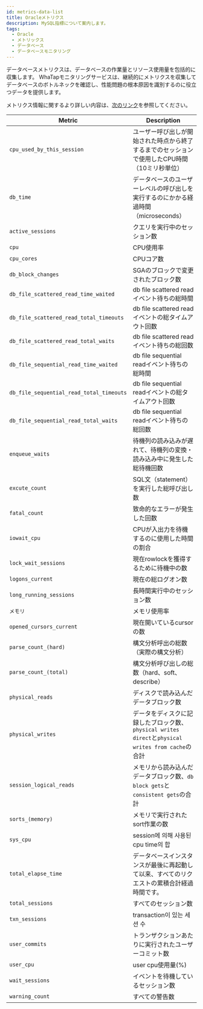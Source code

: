 ```yaml
---
id: metrics-data-list
title: Oracleメトリクス
description: MySQL指標について案内します。
tags:
  - Oracle
  - メトリックス
  - データベース
  - データベースモニタリング
---
```


データベースメトリクスは、データベースの作業量とリソース使用量を包括的に収集します。 WhaTapモニタリングサービスは、継続的にメトリクスを収集してデータベースのボトルネックを確認し、性能問題の根本原因を識別するのに役立つデータを提供します。

メトリクス情報に関するより詳しい内容は、[次のリンク](https://docs.oracle.com/)を参照してください。

<div class='metric'>

| Metric                                   | Description                                                                 |
| ---------------------------------------- | --------------------------------------------------------------------------- |
| `cpu_used_by_this_session`               | ユーザー呼び出しが開始された時点から終了するまでのセッションで使用したCPU時間（10ミリ秒単位）                           |
| `db_time`                                | データベースのユーザーレベルの呼び出しを実行するのにかかる経過時間（microseconds）                             |
| `active_sessions`                        | クエリを実行中のセッション数                                                              |
| `cpu`                                    | CPU使用率                                                                      |
| `cpu_cores`                              | CPUコア数                                                                      |
| `db_block_changes`                       | SGAのブロックで変更されたブロック数                                                         |
| `db_file_scattered_read_time_waited`     | db file scattered readイベント待ちの総時間                                            |
| `db_file_scattered_read_total_timeouts`  | db file scattered readイベントの総タイムアウト回数                                        |
| `db_file_scattered_read_total_waits`     | db file scattered readイベント待ちの総回数                                            |
| `db_file_sequential_read_time_waited`    | db file sequential readイベント待ちの総時間                                           |
| `db_file_sequential_read_total_timeouts` | db file sequential readイベントの総タイムアウト回数                                       |
| `db_file_sequential_read_total_waits`    | db file sequential readイベント待ちの総回数                                           |
| `enqueue_waits`                          | 待機列の読み込みが遅れて、待機列の変換・読み込み中に発生した総待機回数                                         |
| `excute_count`                           | SQL文（statement）を実行した総呼び出し数                                                  |
| `fatal_count`                            | 致命的なエラーが発生した回数                                                              |
| `iowait_cpu`                             | CPUが入出力を待機するのに使用した時間の割合                                                     |
| `lock_wait_sessions`                     | 現在rowlockを獲得するために待機中の数                                                      |
| `logons_current`                         | 現在の総ログオン数                                                                   |
| `long_running_sessions`                  | 長時間実行中のセッション数                                                               |
| `メモリ`                                    | メモリ使用率                                                                      |
| `opened_cursors_current`                 | 現在開いているcursorの数                                                             |
| `parse_count_(hard)`                     | 構文分析呼出の総数（実際の構文分析）                                                          |
| `parse_count_(total)`                    | 構文分析呼び出しの総数（hard、soft、describe）                                             |
| `physical_reads`                         | ディスクで読み込んだデータブロック数                                                          |
| `physical_writes`                        | データをディスクに記録したブロック数、`physical writes direct`と`physical writes from cache`の合計 |
| `session_logical_reads`                  | メモリから読み込んだデータブロック数、`db block gets`と`consistent gets`の合計                     |
| `sorts_(memory)`                         | メモリで実行されたsort作業の数                                                           |
| `sys_cpu`                                | session에 의해 사용된 cpu time의 합                                                 |
| `total_elapse_time`                      | データベースインスタンスが最後に再起動して以来、すべてのリクエストの累積合計経過時間です。                               |
| `total_sessions`                         | すべてのセッション数                                                                  |
| `txn_sessions`                           | transaction이 있는 세션 수                                                        |
| `user_commits`                           | トランザクションあたりに実行されたユーザーコミット数                                                  |
| `user_cpu`                               | user cpu使用量(%)                                                              |
| `wait_sessions`                          | イベントを待機しているセッション数                                                           |
| `warning_count`                          | すべての警告数                                                                     |

</div>
